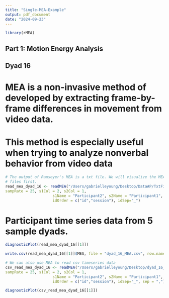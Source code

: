 ```yaml
---
title: "Single-MEA-Example"
output: pdf_document
date: "2024-09-23"
---
```


```r
library(rMEA)
```

## Part 1: Motion Energy Analysis

## Dyad 16

# MEA is a non-invasive method of developed by extracting frame-by-frame differences in movement from video data. 
# This method is especially useful when trying to analyze nonverbal behavior from video data
```r
# The output of Ramseyer's MEA is a txt file. We will visualize the MEA using txt
# files first.
read_mea_dyad_16 <- readMEA("/Users/gabrielleyoung/Desktop/DataAP/TxtFiles_cleaned/MEA_video16.txt", 
sampRate = 25, s1Col = 2, s2Col = 1,
                     s1Name = "Participant2", s2Name = "Participant1", skip=1,
                     idOrder = c("id","session"), idSep="_")
```

# Participant time series data from 5 sample dyads.
```r
diagnosticPlot(read_mea_dyad_16[[1]])
```

```r
write.csv(read_mea_dyad_16[[1]]$MEA, file = "dyad_16_MEA.csv", row.names = FALSE)
```

```r
# We can also use MEA to read csv timeseries data
csv_read_mea_dyad_16 <- readMEA("/Users/gabrielleyoung/Desktop/dyad_16_MEA.csv", 
sampRate = 25, s1Col = 2, s2Col = 1,
                     s1Name = "Participant2", s2Name = "Participant1", skip=1,
                     idOrder = c("id","session"), idSep="_", sep = ",")
```

```r
diagnosticPlot(csv_read_mea_dyad_16[[1]])
```

